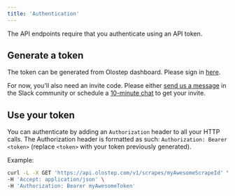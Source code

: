 ```yaml
---
title: 'Authentication'
---
```


The API endpoints require that you authenticate using an API token.

## Generate a token

The token can be generated from Olostep dashboard. Please sign in [here](https://www.olostep.com/olostep-auth/).

For now, you'll also need an invite code. Please either [send us a message](https://olostep-users.slack.com/join/shared_invite/zt-2bfddyi8h-JzfjOgavg~98DJ1om1B5Lg#/shared-invite/email) in the Slack community or schedule a [10-minute chat](https://calendly.com/arslanali-972-89/video-call) to get your invite.

## Use your token

You can authenticate by adding an `Authorization` header to all your HTTP calls. The Authorization header is formatted as such: `Authorization: Bearer <token>` (replace `<token>` with your token previously generated).

Example:

```sh
curl -L -X GET 'https://api.olostep.com/v1/scrapes/myAwesomeScrapeId' \
-H 'Accept: application/json' \
-H 'Authorization: Bearer myAwesomeToken'
```

